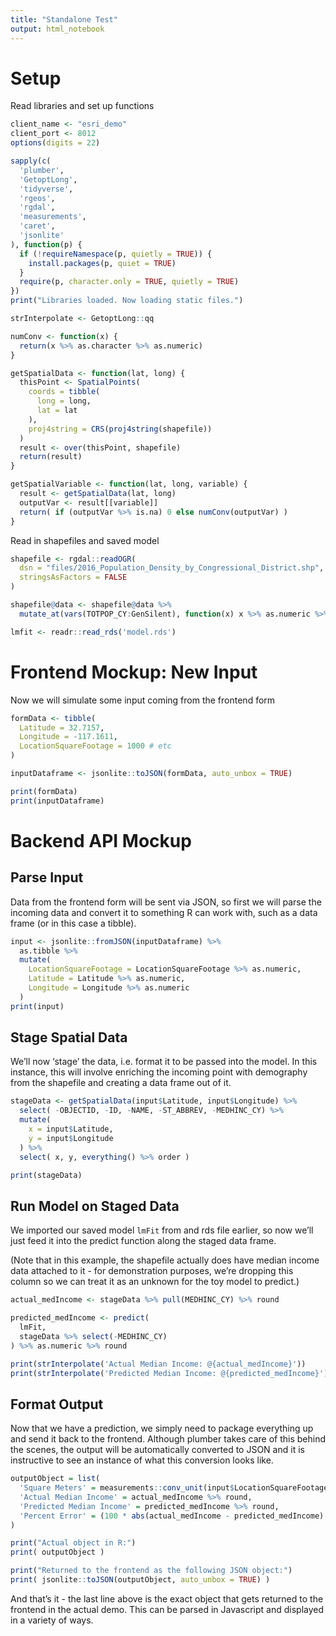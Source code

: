 ```yaml
---
title: "Standalone Test"
output: html_notebook
---
```


# Setup
Read libraries and set up functions
```r
client_name <- "esri_demo"
client_port <- 8012
options(digits = 22)

sapply(c(
  'plumber',
  'GetoptLong',
  'tidyverse',
  'rgeos',
  'rgdal',
  'measurements',
  'caret',
  'jsonlite'
), function(p) {
  if (!requireNamespace(p, quietly = TRUE)) {
    install.packages(p, quiet = TRUE)
  }
  require(p, character.only = TRUE, quietly = TRUE)
})
print("Libraries loaded. Now loading static files.")

strInterpolate <- GetoptLong::qq

numConv <- function(x) {
  return(x %>% as.character %>% as.numeric)
}

getSpatialData <- function(lat, long) {
  thisPoint <- SpatialPoints(
    coords = tibble(
      long = long,
      lat = lat
    ),
    proj4string = CRS(proj4string(shapefile))
  )
  result <- over(thisPoint, shapefile)
  return(result)
}

getSpatialVariable <- function(lat, long, variable) {
  result <- getSpatialData(lat, long)
  outputVar <- result[[variable]]
  return( if (outputVar %>% is.na) 0 else numConv(outputVar) )
}
```

Read in shapefiles and saved model
```r
shapefile <- rgdal::readOGR(
  dsn = "files/2016_Population_Density_by_Congressional_District.shp",
  stringsAsFactors = FALSE
)

shapefile@data <- shapefile@data %>%
  mutate_at(vars(TOTPOP_CY:GenSilent), function(x) x %>% as.numeric %>% round(10))

lmfit <- readr::read_rds('model.rds')
```

# Frontend Mockup: New Input

Now we will simulate some input coming from the frontend form
```r
formData <- tibble(
  Latitude = 32.7157,
  Longitude = -117.1611,
  LocationSquareFootage = 1000 # etc
)

inputDataframe <- jsonlite::toJSON(formData, auto_unbox = TRUE)

print(formData)
print(inputDataframe)
```

# Backend API Mockup


## Parse Input

Data from the frontend form will be sent via JSON, so first we will parse the incoming data and convert it to something R can work with, such as a data frame (or in this case a tibble).
```r
input <- jsonlite::fromJSON(inputDataframe) %>%
  as.tibble %>%
  mutate(
    LocationSquareFootage = LocationSquareFootage %>% as.numeric,
    Latitude = Latitude %>% as.numeric,
    Longitude = Longitude %>% as.numeric
  )
print(input)
```

## Stage Spatial Data

We'll now 'stage' the data, i.e. format it to be passed into the model. In this instance, this will involve enriching the incoming point with demography from the shapefile and creating a data frame out of it.

```r
stageData <- getSpatialData(input$Latitude, input$Longitude) %>%
  select( -OBJECTID, -ID, -NAME, -ST_ABBREV, -MEDHINC_CY) %>%
  mutate(
    x = input$Latitude,
    y = input$Longitude
  ) %>%
  select( x, y, everything() %>% order )

print(stageData)
```

## Run Model on Staged Data

We imported our saved model `lmFit` from and rds file earlier, so now we'll just feed it into the predict function along the staged data frame.

(Note that in this example, the shapefile actually does have median income data attached to it - for demonstration purposes, we're dropping this column so we can treat it as an unknown for the toy model to predict.)

```r
actual_medIncome <- stageData %>% pull(MEDHINC_CY) %>% round

predicted_medIncome <- predict(
  lmFit,
  stageData %>% select(-MEDHINC_CY)
) %>% as.numeric %>% round

print(strInterpolate('Actual Median Income: @{actual_medIncome}'))
print(strInterpolate('Predicted Median Income: @{predicted_medIncome}'))
```

## Format Output

Now that we have a prediction, we simply need to package everything up and send it back to the frontend. Although plumber takes care of this behind the scenes, the output will be automatically converted to JSON and it is instructive to see an instance of what this conversion looks like.

```r
outputObject = list(
  'Square Meters' = measurements::conv_unit(input$LocationSquareFootage, 'ft2', 'm2'),
  'Actual Median Income' = actual_medIncome %>% round,
  'Predicted Median Income' = predicted_medIncome %>% round,
  'Percent Error' = (100 * abs(actual_medIncome - predicted_medIncome) / actual_medIncome) %>% round(2)
)

print("Actual object in R:")
print( outputObject )

print("Returned to the frontend as the following JSON object:")
print( jsonlite::toJSON(outputObject, auto_unbox = TRUE) )
```

And that's it - the last line above is the exact object that gets returned to the frontend in the actual demo. This can be parsed in Javascript and displayed in a variety of ways.